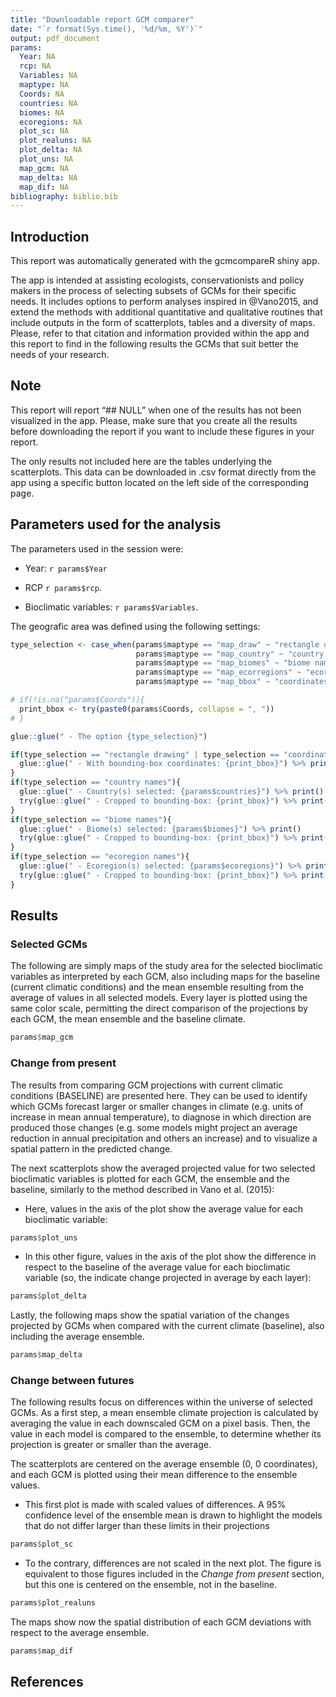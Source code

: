 ```yaml
---
title: "Downloadable report GCM comparer"
date: "`r format(Sys.time(), '%d/%m, %Y')`"
output: pdf_document
params:
  Year: NA
  rcp: NA
  Variables: NA
  maptype: NA
  Coords: NA
  countries: NA
  biomes: NA
  ecoregions: NA
  plot_sc: NA
  plot_realuns: NA
  plot_delta: NA
  plot_uns: NA
  map_gcm: NA
  map_delta: NA
  map_dif: NA
bibliography: biblio.bib
---
```


## Introduction

This report was automatically generated with the gcmcompareR shiny app.

The app is intended at assisting ecologists, conservationists and policy makers in the process of selecting subsets of GCMs for their specific needs. It includes options to perform analyses inspired in @Vano2015, and extend the methods with additional quantitative and qualitative routines that include outputs in the form of scatterplots, tables and a diversity of maps. Please, refer to that citation and information provided within the app and this report to find in the following results the GCMs that suit better the needs of your research.


## Note

This report will report "## NULL" when one of the results has not been visualized in the app. Please, make sure that you create all the results before downloading the report if you want to include these figures in your report.

The only results not included here are the tables underlying the scatterplots. This data can be downloaded in .csv format directly from the app using a specific button located on the left side of the corresponding page.

## Parameters used for the analysis

The parameters used in the session were:

- Year: `r params$Year`

- RCP `r params$rcp`. 

- Bioclimatic variables: `r params$Variables`. 

The geografic area was defined using the following settings:

```r

type_selection <- case_when(params$maptype == "map_draw" ~ "rectangle drawing", 
                            params$maptype == "map_country" ~ "country names", 
                            params$maptype == "map_biomes" ~ "biome names", 
                            params$maptype == "map_ecorregions" ~ "ecoregion names", 
                            params$maptype == "map_bbox" ~ "coordinates box")

# if(!is.na("params$Coords")){
  print_bbox <- try(paste0(params$Coords, collapse = ", "))
# }

glue::glue(" - The option {type_selection}")

if(type_selection == "rectangle drawing" | type_selection == "coordinates box"){
  glue::glue(" - With bounding-box coordinates: {print_bbox}") %>% print()
}
if(type_selection == "country names"){
  glue::glue(" - Country(s) selected: {params$countries}") %>% print()
  try(glue::glue(" - Cropped to bounding-box: {print_bbox}") %>% print())
}
if(type_selection == "biome names"){
  glue::glue(" - Biome(s) selected: {params$biomes}") %>% print()
  try(glue::glue(" - Cropped to bounding-box: {print_bbox}") %>% print())
}
if(type_selection == "ecoregion names"){
  glue::glue(" - Ecoregion(s) selected: {params$ecoregions}") %>% print()
  try(glue::glue(" - Cropped to bounding-box: {print_bbox}") %>% print())
}


```


\newpage
## Results

### Selected GCMs

The following are simply maps of the study area for the selected bioclimatic variables as interpreted by each GCM, also including maps for the baseline (current climatic conditions) and the mean ensemble resulting from the average of values in all selected models. Every layer is plotted using the same color scale, permitting the direct comparison of the projections by each GCM, the mean ensemble and the baseline climate.

```r
params$map_gcm
```

\newpage
### Change from present

The results from comparing GCM projections with current climatic conditions (BASELINE) are presented here. They can be used to identify which GCMs forecast larger or smaller changes in climate (e.g. units of increase in mean annual temperature), to diagnose in which direction are produced those changes (e.g. some models might project an average reduction in annual precipitation and others an increase) and to visualize a spatial pattern in the predicted change.

The next scatterplots show the averaged projected value for two selected bioclimatic variables is plotted for each GCM, the ensemble and the baseline, similarly to the method described in Vano et al. (2015):

- Here, values in the axis of the plot show the average value for each bioclimatic variable:

```r
params$plot_uns
```

- In this other figure, values in the axis of the plot show the difference in respect to the baseline of the average value for each bioclimatic variable (so, the indicate change projected in average by each layer):

```r
params$plot_delta
```

Lastly, the following maps show the spatial variation of the changes projected by GCMs when compared with the current climate (baseline), also including the average ensemble.

```r
params$map_delta
```

\newpage
### Change between futures

The following results focus on differences within the universe of selected GCMs. As a first step, a mean ensemble climate projection is calculated by averaging the value in each downscaled GCM on a pixel basis. Then, the value in each model is compared to the ensemble, to determine whether its projection is greater or smaller than the average.

The scatterplots are centered on the average ensemble (0, 0 coordinates), and each GCM is plotted using their mean difference to the ensemble values. 

- This first plot is made with scaled values of differences. A 95% confidence level of the ensemble mean is drawn to highlight the models that do not differ larger than these limits in their projections

```r
params$plot_sc
```

- To the contrary, differences are not scaled in the next plot. The figure is equivalent to those figures included in the _Change from present_ section, but this one is centered on the ensemble, not in the baseline.

```r
params$plot_realuns
```

The maps show now the spatial distribution of each GCM deviations with respect to the average ensemble.

```r
params$map_dif
```

\newpage
## References
